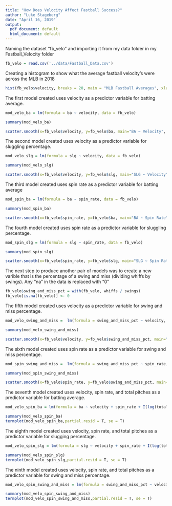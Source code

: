 ```yaml
---
title: "How Does Velocity Affect Fastball Success?"
author: "Luke Stageberg"
date: "April 16, 2019"
output:
  pdf_document: default
  html_document: default
---
```


Naming the dataset "fb_velo" and importing it from my data folder in my Fastball_Velocity folder
```r
fb_velo = read.csv('../data/Fastball_Data.csv')
```


Creating a histogram to show what the average fastball velocity's were across the MLB in 2018
```r
hist(fb_velo$velocity, breaks = 20, main = "MLB Fastball Averages", xlab = "Pitchers' Average Velocity")
```

The first model created uses velocity as a predictor variable for batting average.
```r
mod_velo_ba = lm(formula = ba ~ velocity, data = fb_velo)
```

```r
summary(mod_velo_ba)
```

```r
scatter.smooth(x=fb_velo$velocity, y=fb_velo$ba, main="BA ~ Velocity", xlab="Average Velocity", ylab="Batting Average")
```

The second model created uses velocity as a predictor variable for sluggling percentage.
```r
mod_velo_slg = lm(formula = slg ~ velocity, data = fb_velo)
```

```r
summary(mod_velo_slg)
```

```r
scatter.smooth(x=fb_velo$velocity, y=fb_velo$slg, main="SLG ~ Velocity", xlab="Average Velocity", ylab="Slugging Percentage")
```

The third model created uses spin rate as a predictor variable for batting average
```r
mod_spin_ba = lm(formula = ba ~ spin_rate, data = fb_velo)
```

```r
summary(mod_spin_ba)
```

```r
scatter.smooth(x=fb_velo$spin_rate, y=fb_velo$ba, main="BA ~ Spin Rate", xlab="Average Spin Rate", ylab="Batting Average")
```

The fourth model created uses spin rate as a predictor variable for sluggling percentage.
```r
mod_spin_slg = lm(formula = slg ~ spin_rate, data = fb_velo)
```

```r
summary(mod_spin_slg)
```

```r
scatter.smooth(x=fb_velo$spin_rate, y=fb_velo$slg, main="SLG ~ Spin Rate", xlab="Average Spin Rate", ylab="Slugging Percentage")
```

The next step to produce another pair of models was to create a new varible that is the percentage of a swing and miss (dividing whiffs by swings). Any "na" in the data is replaced with "0"
```r
fb_velo$swing_and_miss_pct = with(fb_velo, whiffs / swings)
fb_velo[is.na(fb_velo)] <- 0
```

The fifth model created uses velocity as a predictor variable for swing and miss percentage.
```r
mod_velo_swing_and_miss =  lm(formula = swing_and_miss_pct ~ velocity, data = fb_velo)
```

```r
summary(mod_velo_swing_and_miss)
```

```r
scatter.smooth(x=fb_velo$velocity, y=fb_velo$swing_and_miss_pct, main="Swing-and-miss Percentage ~ Velocity", xlab="Average Velocity", ylab="Swing-and-miss Percentage")
```

The sixth model created uses spin rate as a predictor variable for swing and miss percentage.
```r
mod_spin_swing_and_miss =  lm(formula = swing_and_miss_pct ~ spin_rate, data = fb_velo)
```

```r
summary(mod_spin_swing_and_miss)
```

```r
scatter.smooth(x=fb_velo$spin_rate, y=fb_velo$swing_and_miss_pct, main="Swing-and-miss Percentage ~ Spin Rate", xlab="Average Spin Rate", ylab="Swing-and-miss Percentage")
```

The seventh model created uses velocity, spin rate, and total pitches as a predictor variable for batting average.
```r
mod_velo_spin_ba = lm(formula = ba ~ velocity + spin_rate + I(log(total_pitches)), data = fb_velo)
```

```r
summary(mod_velo_spin_ba)
termplot(mod_velo_spin_ba,partial.resid = T, se = T)
```

The eighth model created uses velocity, spin rate, and total pitches as a predictor variable for slugging percentage.
```r
mod_velo_spin_slg = lm(formula = slg ~ velocity + spin_rate + I(log(total_pitches)), data = fb_velo)
```

```r
summary(mod_velo_spin_slg)
termplot(mod_velo_spin_slg,partial.resid = T, se = T)
```


The ninth model created uses velocity, spin rate, and total pitches as a predictor variable for swing and miss percentage.
```r
mod_velo_spin_swing_and_miss = lm(formula = swing_and_miss_pct ~ velocity + spin_rate + I(log(total_pitches)), data = fb_velo)
```

```r
summary(mod_velo_spin_swing_and_miss)
termplot(mod_velo_spin_swing_and_miss,partial.resid = T, se = T)
```


